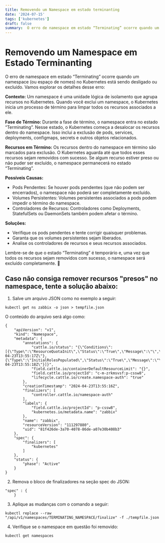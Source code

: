 ```yaml
---
title: Removendo um Namespace em estado terminanting
date: '2024-07-15'
tags: ['kubernetes']
draft: false
summary:  O erro de namespace em estado “Terminating” ocorre quando um namespace (ou espaço de nomes) no Kubernetes está sendo desligado ou excluído.
---
```

# Removendo um Namespace em Estado Terminanting

O erro de namespace em estado “Terminating” ocorre quando um namespace (ou espaço de nomes) no Kubernetes está sendo desligado ou excluído. Vamos explorar os detalhes desse erro:

**Contexto:**
Um namespace é uma unidade lógica de isolamento que agrupa recursos no Kubernetes.
Quando você exclui um namespace, o Kubernetes inicia um processo de término para limpar todos os recursos associados a ele.

**Fase de Término:**
Durante a fase de término, o namespace entra no estado “Terminating”.
Nesse estado, o Kubernetes começa a desalocar os recursos dentro do namespace.
Isso inclui a exclusão de pods, services, deployments, configmaps, secrets e outros objetos relacionados.

**Recursos em Término:**
Os recursos dentro do namespace em término são marcados para exclusão.
O Kubernetes aguarda até que todos esses recursos sejam removidos com sucesso.
Se algum recurso estiver preso ou não puder ser excluído, o namespace permanecerá no estado “Terminating”.

**Possíveis Causas:**
- Pods Pendentes: Se houver pods pendentes (que não podem ser encerrados), o namespace não poderá ser completamente excluído.
- Volumes Persistentes: Volumes persistentes associados a pods podem impedir o término do namespace.
- Controladores de Recursos: Controladores como Deployments, StatefulSets ou DaemonSets também podem afetar o término.

**Soluções:**
- Verifique os pods pendentes e tente corrigir quaisquer problemas.
- Garanta que os volumes persistentes sejam liberados.
- Analise os controladores de recursos e seus recursos associados.

Lembre-se de que o estado “Terminating” é temporário e, uma vez que todos os recursos sejam removidos com sucesso, o namespace será excluído completamente. 🚀

## Caso não consiga remover recursos "presos" no namespace, tente a solução abaixo:

1. Salve um arquivo JSON como no exemplo a seguir:
```
kubectl get ns zabbix -o json > tempfile.json
```

O conteúdo do arquivo será algo como:
```
{
    "apiVersion": "v1",
    "kind": "Namespace",
    "metadata": {
        "annotations": {
            "cattle.io/status": "{\"Conditions\":[{\"Type\":\"ResourceQuotaInit\",\"Status\":\"True\",\"Message\":\"\",\"LastUpdateTime\":\"2024-04-23T13:55:17Z\"},{\"Type\":\"InitialRolesPopulated\",\"Status\":\"True\",\"Message\":\"\",\"LastUpdateTime\":\"2024-04-23T13:55:18Z\"}]}",
            "field.cattle.io/containerDefaultResourceLimit": "{}",
            "field.cattle.io/projectId": "c-m-zrkmsvsf:p-cssw8",
            "lifecycle.cattle.io/create.namespace-auth": "true"
        },
        "creationTimestamp": "2024-04-23T13:55:16Z",
        "finalizers": [
            "controller.cattle.io/namespace-auth"
        ],
        "labels": {
            "field.cattle.io/projectId": "p-cssw8",
            "kubernetes.io/metadata.name": "zabbix"
        },
        "name": "zabbix",
        "resourceVersion": "111297880",
        "uid": "81f426de-3a70-4078-86de-a07e30b408b3"
    },
    "spec": {
        "finalizers": [
            "kubernetes"
        ]
    },
    "status": {
        "phase": "Active"
    }
}
```

2. Remova o bloco de finalizadores na seção spec do JSON:
```
"spec" : {
    }
```

3. Aplique as mudanças com o comando a seguir:
```
kubectl replace --raw "/api/v1/namespaces/TERMINATING_NAMESPACE/finalize" -f ./tempfile.json
```

4. Verifique se o namespace em questão foi removido:
```
kubectl get namespaces
```



